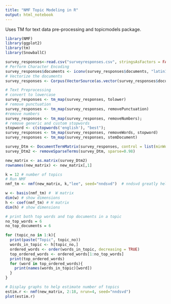 ```yaml
---
title: "NMF Topic Modeling in R"
output: html_notebook
---
```


Uses TM for text data pre-processing and topicmodels package. 


```r
library(NMF)
library(ggplot2)
library(tm)
library(SnowballC)
```

```r
survey_responses<-read.csv("surveyresponses.csv", stringsAsFactors = FALSE)
# Perform Character Encoding
survey_responses$documents <- iconv(survey_responses$documents, "latin1", "ASCII", sub="")
# Vectorize the documents
survey_responses <- Corpus(VectorSource(as.vector(survey_responses$documents))) 
```

```r
# Text Preprocessing
# convert to lowercase
survey_responses <- tm_map(survey_responses, tolower)
# remove punctuation
survey_responses <- tm_map(survey_responses, removePunctuation)
#remove numbers
survey_responses <- tm_map(survey_responses, removeNumbers);
# remove generic and custom stopwords
stopword <- c(stopwords('english'), "best");
survey_responses <- tm_map(survey_responses, removeWords, stopword)
survey_responses <- tm_map(survey_responses, stemDocument)
```

```r
survey_Dtm <- DocumentTermMatrix(survey_responses, control = list(minWordLength = 2));
survey_Dtm2 <- removeSparseTerms(survey_Dtm, sparse=0.98)

```

```r
new_matrix <- as.matrix(survey_Dtm2)
rownames(new_matrix) <- new_matrix[,1]

k = 12 # number of topics
# Run NMF
nmf_tm <- nmf(new_matrix, k,"lee", seed="nndsvd")  # nndsvd greatly helps with convergence

w <- basis(nmf_tm) #  W matrix
dim(w) # show dimensions 
h <- coef(nmf_tm) # H matrix
dim(h) # show dimensions

# print both top words and top documents in a topic
no_top_words = 6
no_top_documents = 6

for (topic_no in 1:k){
  print(paste("Topic", topic_no))
  words_in_topic <- h[topic_no,]
  ordered_words <- order(words_in_topic, decreasing = TRUE)
  top_ordered_words <- ordered_words[1:no_top_words]
  print(top_ordered_words)
  for (word in top_ordered_words){
    print(names(words_in_topic)[word])
  }
}
```
```r
# Display graphs to help estimate number of topics
estim.r <- nmf(new_matrix, 2:18, nrun=4, seed="nndsvd")
plot(estim.r)
```

